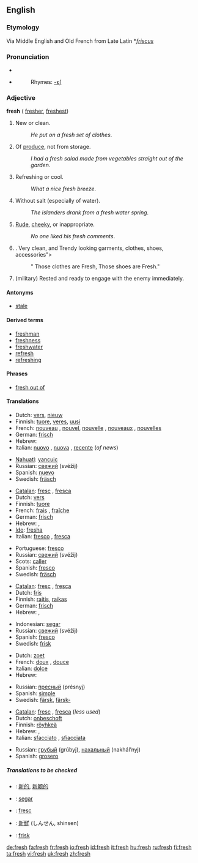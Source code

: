 {{wikipedia|dab=fresh}}
==English==

{{rank|walk|places|simple|710|fresh|noble|appearance|period}}

===Etymology===
Via Middle English and Old French from Late Latin *''[[friscus]]''

===Pronunciation===
*{{IPA|/fɹɛʃ/}}
*{{audio|en-us-fresh.ogg|Audio (US)}}
*:Rhymes: [[Rhymes:English:-ɛʃ|-ɛʃ]]

===Adjective===
'''fresh''' ({{compare}} [[fresher]], {{super}} [[freshest]])

# New or clean.
#:''He put on a fresh set of clothes''.
# Of [[produce]], not from storage.
#:''I had a fresh salad made from vegetables straight out of the garden''.
# Refreshing or cool.
#:''What a nice fresh breeze''.
# Without salt (especially of water).
#:''The islanders drank from a fresh water spring''.
# [[Rude]], [[cheeky]], or inappropriate.
#:''No one liked his fresh comments''.
# . Very clean, and Trendy looking garments, clothes, shoes, accessories">
#:" Those clothes are Fresh, Those shoes are Fresh."
# (military) Rested and ready to engage with the enemy immediately.

====Antonyms====
*[[stale]]

====Derived terms====
*[[freshman]]
*[[freshness]]
*[[freshwater]]
*[[refresh]]
*[[refreshing]]

====Phrases====
*[[fresh out of]]

====Translations====
{{trans-top|New or clean (1)}}
*Dutch: [[vers]], [[nieuw]]
*Finnish: [[tuore]], [[veres]], [[uusi]]
*French: [[nouveau]] {{m}}, [[nouvel]], [[nouvelle]] {{f}}, [[nouveaux]] {{m}} {{p}}, [[nouvelles]] {{f}} {{p}}
*German: [[frisch]]
*Hebrew: {{he-translation|רענן|ra`anán}} {{m}}
*Italian: [[nuovo]] {{m}}, [[nuova]] {{f}}, [[recente]] (''of news'')
{{trans-mid}}
*[[Nahuatl]]: [[yancuic]]
*Russian: [[свежий]] (svéžij)
*Spanish: [[nuevo]] {{m}}
*Swedish: [[fräsch]]
{{trans-bottom}}

{{trans-top|Of produce, not from storage (2)}}
*[[Catalan]]: [[fresc]] {{m}}, [[fresca]] {{f}}
*Dutch: [[vers]]
*Finnish: [[tuore]]
*French: [[frais]] {{m}}, [[fraîche]] {{f}}
*German: [[frisch]]
*Hebrew: {{he-translation|טרי|tarí}} {{m}}, {{he-translation|טריה|tariyá}} {{f}}
*[[Ido]]: [[fresha]]
*Italian: [[fresco]] {{m}}, [[fresca]] {{f}}
{{trans-mid}}
*Portuguese: [[fresco]]
*Russian: [[свежий]] (svéžij)
*Scots: [[caller#Scots|caller]]
*Spanish: [[fresco]] {{m}}
*Swedish: [[fräsch]]
{{trans-bottom}}

{{trans-top|Refreshing or cool (3)}}
*[[Catalan]]: [[fresc]] {{m}}, [[fresca]] {{f}}
*Dutch: [[fris]]
*Finnish: [[raitis]], [[raikas]]
*German: [[frisch]]
*Hebrew: {{he-translation|מרענן|mera`anén}} {{m}}, {{he-translation|מרעננת|mera`anénet}} {{f}}
{{trans-mid}}
*Indonesian: [[segar]]
*Russian: [[свежий]] (svéžij)
*Spanish: [[fresco]] {{m}}
*Swedish: [[frisk]]
{{trans-bottom}}

{{trans-top|Without salt (4)}}
*Dutch: [[zoet]]
*French: [[doux]] {{m}}, [[douce]] {{f}}
*Italian: [[dolce]]
*Hebrew: {{he-translation|מתוקים|metukím}} {{mpl}}
{{trans-mid}}
*Russian: [[пресный]] (présnyj)
*Spanish: [[simple]] {{n}}
*Swedish: [[färsk]], [[färsk-]]
{{trans-bottom}}

{{trans-top|Rude or inappropriate (5)}}
*[[Catalan]]: [[fresc]] {{m}}, [[fresca]] {{f}} (''less used'')
*Dutch: [[onbeschoft]]
*Finnish: [[röyhkeä]]
*Hebrew: {{he-translation|חצוף|khatsúf}} {{m}}, {{he-translation|חצופה|khatsufá}} {{f}}
*Italian: [[sfacciato]] {{m}}, [[sfiacciata]] {{f}}
{{trans-mid}}
*Russian: [[грубый]] (grúbyj), [[нахальный]] (nakhál’nyj)
*Spanish: [[grosero]] {{m}}
{{trans-bottom}}

=====Translations to be checked=====
{{checktrans}}

*{{ttbc|Chinese}}: [[新的]], [[新颖的]]
*{{ttbc|Indonesian}}: [[segar]]
*{{ttbc|Interlingua}}: [[fresc]]
*{{ttbc|Japanese}}: [[新鮮]] (しんせん, shinsen)
*{{ttbc|Norwegian}}: [[frisk]]

[[de:fresh]]
[[fa:fresh]]
[[fr:fresh]]
[[io:fresh]]
[[id:fresh]]
[[it:fresh]]
[[hu:fresh]]
[[ru:fresh]]
[[fi:fresh]]
[[ta:fresh]]
[[vi:fresh]]
[[uk:fresh]]
[[zh:fresh]]